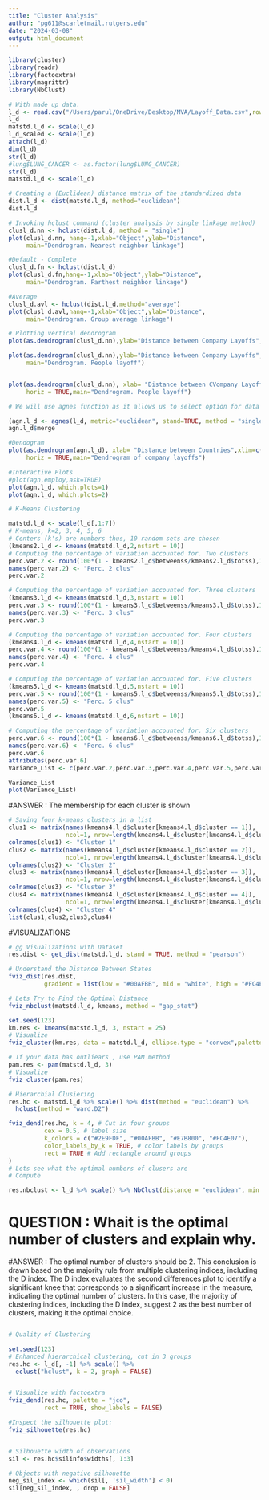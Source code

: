 ---
title: "Cluster Analysis"
author: "pg611@scarletmail.rutgers.edu"
date: "2024-03-08"
output: html_document
---

```{r}
library(cluster)
library(readr)
library(factoextra)
library(magrittr)
library(NbClust)

# With made up data. 
l_d <- read.csv("/Users/parul/OneDrive/Desktop/MVA/Layoff_Data.csv",row.names=1)
l_d
matstd.l_d <- scale(l_d)
l_d_scaled <- scale(l_d)
attach(l_d)
dim(l_d)
str(l_d)
#lung$LUNG_CANCER <- as.factor(lung$LUNG_CANCER)
str(l_d)
matstd.l_d <- scale(l_d)

```



```{r}
# Creating a (Euclidean) distance matrix of the standardized data 
dist.l_d <- dist(matstd.l_d, method="euclidean")
dist.l_d
```



```{r}
# Invoking hclust command (cluster analysis by single linkage method)      
clusl_d.nn <- hclust(dist.l_d, method = "single") 
plot(clusl_d.nn, hang=-1,xlab="Object",ylab="Distance",
     main="Dendrogram. Nearest neighbor linkage")
```



```{r}
#Default - Complete
clusl_d.fn <- hclust(dist.l_d)
plot(clusl_d.fn,hang=-1,xlab="Object",ylab="Distance",
     main="Dendrogram. Farthest neighbor linkage")

```




```{r}
#Average
clusl_d.avl <- hclust(dist.l_d,method="average")
plot(clusl_d.avl,hang=-1,xlab="Object",ylab="Distance",
     main="Dendrogram. Group average linkage")
```



```{r}
# Plotting vertical dendrogram      
plot(as.dendrogram(clusl_d.nn),ylab="Distance between Company Layoffs",ylim=c(0,2.5),main="Dendrogram of six company")

plot(as.dendrogram(clusl_d.nn),ylab="Distance between Company Layoffs",ylim=c(0,6),
     main="Dendrogram. People layoff")


plot(as.dendrogram(clusl_d.nn), xlab= "Distance between CVompany Layoffs", xlim=c(6,0),
     horiz = TRUE,main="Dendrogram. People layoff")
```



```{r}
# We will use agnes function as it allows us to select option for data standardization, the distance measure and clustering algorithm in one single function

(agn.l_d <- agnes(l_d, metric="euclidean", stand=TRUE, method = "single"))
agn.l_d$merge
```




```{r}
#Dendogram
plot(as.dendrogram(agn.l_d), xlab= "Distance between Countries",xlim=c(8,0),
     horiz = TRUE,main="Dendrogram of company layoffs")

```





```{r}
#Interactive Plots
#plot(agn.employ,ask=TRUE)
plot(agn.l_d, which.plots=1)
plot(agn.l_d, which.plots=2)
```




```{r}
# K-Means Clustering

matstd.l_d <- scale(l_d[,1:7])
# K-means, k=2, 3, 4, 5, 6
# Centers (k's) are numbers thus, 10 random sets are chosen
(kmeans2.l_d <- kmeans(matstd.l_d,2,nstart = 10))
# Computing the percentage of variation accounted for. Two clusters
perc.var.2 <- round(100*(1 - kmeans2.l_d$betweenss/kmeans2.l_d$totss),1)
names(perc.var.2) <- "Perc. 2 clus"
perc.var.2

# Computing the percentage of variation accounted for. Three clusters
(kmeans3.l_d <- kmeans(matstd.l_d,3,nstart = 10))
perc.var.3 <- round(100*(1 - kmeans3.l_d$betweenss/kmeans3.l_d$totss),1)
names(perc.var.3) <- "Perc. 3 clus"
perc.var.3

# Computing the percentage of variation accounted for. Four clusters
(kmeans4.l_d <- kmeans(matstd.l_d,4,nstart = 10))
perc.var.4 <- round(100*(1 - kmeans4.l_d$betweenss/kmeans4.l_d$totss),1)
names(perc.var.4) <- "Perc. 4 clus"
perc.var.4

# Computing the percentage of variation accounted for. Five clusters
(kmeans5.l_d <- kmeans(matstd.l_d,5,nstart = 10))
perc.var.5 <- round(100*(1 - kmeans5.l_d$betweenss/kmeans5.l_d$totss),1)
names(perc.var.5) <- "Perc. 5 clus"
perc.var.5
(kmeans6.l_d <- kmeans(matstd.l_d,6,nstart = 10))

# Computing the percentage of variation accounted for. Six clusters
perc.var.6 <- round(100*(1 - kmeans6.l_d$betweenss/kmeans6.l_d$totss),1)
names(perc.var.6) <- "Perc. 6 clus"
perc.var.6
attributes(perc.var.6)
Variance_List <- c(perc.var.2,perc.var.3,perc.var.4,perc.var.5,perc.var.6)

Variance_List
plot(Variance_List)
```

#ANSWER : The membership for each cluster is shown 

```{r}
# Saving four k-means clusters in a list
clus1 <- matrix(names(kmeans4.l_d$cluster[kmeans4.l_d$cluster == 1]), 
                ncol=1, nrow=length(kmeans4.l_d$cluster[kmeans4.l_d$cluster == 1]))
colnames(clus1) <- "Cluster 1"
clus2 <- matrix(names(kmeans4.l_d$cluster[kmeans4.l_d$cluster == 2]), 
                ncol=1, nrow=length(kmeans4.l_d$cluster[kmeans4.l_d$cluster == 2]))
colnames(clus2) <- "Cluster 2"
clus3 <- matrix(names(kmeans4.l_d$cluster[kmeans4.l_d$cluster == 3]), 
                ncol=1, nrow=length(kmeans4.l_d$cluster[kmeans4.l_d$cluster == 3]))
colnames(clus3) <- "Cluster 3"
clus4 <- matrix(names(kmeans4.l_d$cluster[kmeans4.l_d$cluster == 4]), 
                ncol=1, nrow=length(kmeans4.l_d$cluster[kmeans4.l_d$cluster == 4]))
colnames(clus4) <- "Cluster 4"
list(clus1,clus2,clus3,clus4)

```


#VISUALIZATIONS

```{r}
# gg Visualizations with Dataset
res.dist <- get_dist(matstd.l_d, stand = TRUE, method = "pearson")

# Understand the Distance Between States
fviz_dist(res.dist, 
          gradient = list(low = "#00AFBB", mid = "white", high = "#FC4E07"))

# Lets Try to Find the Optimal Distance
fviz_nbclust(matstd.l_d, kmeans, method = "gap_stat")
```



```{r}
set.seed(123)
km.res <- kmeans(matstd.l_d, 3, nstart = 25)
# Visualize
fviz_cluster(km.res, data = matstd.l_d, ellipse.type = "convex",palette = "jco",ggtheme = theme_minimal())

# If your data has outliears , use PAM method
pam.res <- pam(matstd.l_d, 3)
# Visualize
fviz_cluster(pam.res)
```


```{r}
# Hierarchial Clusiering
res.hc <- matstd.l_d %>% scale() %>% dist(method = "euclidean") %>%
  hclust(method = "ward.D2")

fviz_dend(res.hc, k = 4, # Cut in four groups
          cex = 0.5, # label size
          k_colors = c("#2E9FDF", "#00AFBB", "#E7B800", "#FC4E07"),
          color_labels_by_k = TRUE, # color labels by groups
          rect = TRUE # Add rectangle around groups
)
# Lets see what the optimal numbers of clusers are
# Compute

res.nbclust <- l_d %>% scale() %>% NbClust(distance = "euclidean", min.nc = 2, max.nc = 19, method = "complete", index ="all") 

```

# QUESTION : Whait is the optimal number of clusters and explain why. 



#ANSWER : The optimal number of clusters should be 2. This conclusion is drawn based on the majority rule from multiple clustering indices, including the D index. The D index evaluates the second differences plot to identify a significant knee that corresponds to a significant increase in the measure, indicating the optimal number of clusters. In this case, the majority of clustering indices, including the D index, suggest 2 as the best number of clusters, making it the optimal choice.


```{r}




```




```{r}
# Quality of Clustering

set.seed(123)
# Enhanced hierarchical clustering, cut in 3 groups
res.hc <- l_d[, -1] %>% scale() %>%
  eclust("hclust", k = 2, graph = FALSE)



```




```{r}
# Visualize with factoextra
fviz_dend(res.hc, palette = "jco",
          rect = TRUE, show_labels = FALSE)

#Inspect the silhouette plot:
fviz_silhouette(res.hc)



```




```{r}
# Silhouette width of observations
sil <- res.hc$silinfo$widths[, 1:3]

# Objects with negative silhouette
neg_sil_index <- which(sil[, 'sil_width'] < 0)
sil[neg_sil_index, , drop = FALSE]





```




```{r}




```



```{r}




```








